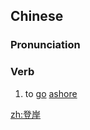 ==Chinese==
{{zh-forms}}

===Pronunciation===
{{zh-pron
|m=dēng'àn
|mn=teng-hōaⁿ
|cat=v
}}

===Verb===
{{zh-verb}}

# to [[go]] [[ashore]]

[[zh:登岸]]